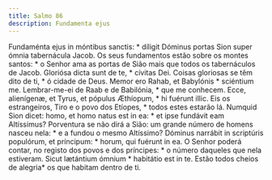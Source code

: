 ```yaml
---
title: Salmo 86
description: Fundamenta ejus
---
```


<div class="side-by-side not-content">
  <span class="text-justify">
    Fundaménta ejus in móntibus sanctis: * díligit Dóminus portas Sion super
    ómnia tabernácula Jacob.
  </span>
  <span class="text-justify">
    Os seus fundamentos estão sobre os montes santos: * o Senhor ama as portas
    de Sião mais que todos os tabernáculos de Jacob.
  </span>
  <span class="text-justify">Gloriósa dicta sunt de te, * cívitas Dei.</span>
  <span class="text-justify">
    Coisas gloriosas se têm dito de ti, * ó cidade de Deus.
  </span>
  <span class="text-justify">
    Memor ero Rahab, et Babylónis * sciéntium me.
  </span>
  <span class="text-justify">
    Lembrar-me-ei de Raab e de Babilónia, * que me conhecem.
  </span>
  <span class="text-justify">
    Ecce, alienígenæ, et Tyrus, et pópulus Æthíopum, * hi fuérunt illic.
  </span>
  <span class="text-justify">
    Eis os estrangeiros, Tiro e o povo dos Etíopes, * todos estes estarão lá.
  </span>
  <span class="text-justify">
    Numquid Sion dicet: homo, et homo natus est in ea: * et ipse fundávit eam
    Altíssimus?
  </span>
  <span class="text-justify">
    Porventura se não dirá a Sião: um grande número de homens nasceu nela: * e a
    fundou o mesmo Altíssimo?
  </span>
  <span class="text-justify">
    Dóminus narrábit in scriptúris populórum, et príncipum: * horum, qui fuérunt
    in ea.
  </span>
  <span class="text-justify">
    O Senhor poderá contar, no registo dos povos e dos príncipes: * o número
    daqueles que nela estiveram.
  </span>
  <span class="text-justify">
    Sicut lætántium ómnium * habitátio est in te.
  </span>
  <span class="text-justify">
    Estão todos cheios de alegria* os que habitam dentro de ti.
  </span>
</div>
